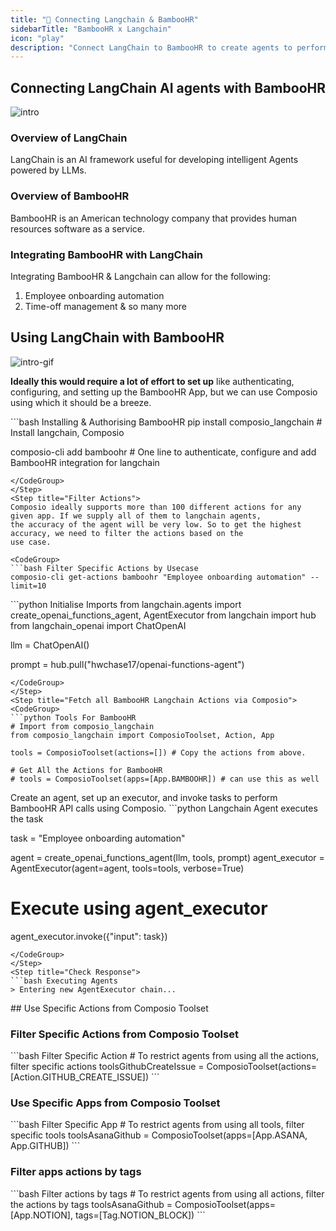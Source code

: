```yaml
---
title: "🚀 Connecting Langchain & BambooHR"
sidebarTitle: "BambooHR x Langchain"
icon: "play"
description: "Connect LangChain to BambooHR to create agents to perform tasks using natural language"
---
```


## Connecting LangChain AI agents with BambooHR
![intro](/media/intro.jpg)

### Overview of LangChain

LangChain is an AI framework useful for developing intelligent Agents powered by LLMs.

### Overview of BambooHR

BambooHR is an American technology company that provides human resources software as a service.

### Integrating BambooHR with LangChain

Integrating BambooHR & Langchain can allow for the following:

1. Employee onboarding automation
2. Time-off management
& so many more

## Using LangChain with BambooHR
![intro-gif](/media/intro.gif)
<Steps>
<Step title="Setting Up the Environment">

**Ideally this would require a lot of effort to set up** like authenticating, configuring, and setting up the BambooHR App, but we can use Composio using which it should be a breeze.

<CodeGroup>
```bash Installing & Authorising BambooHR
pip install composio_langchain # Install langchain, Composio 

composio-cli add bamboohr # One line to authenticate, configure and add BambooHR integration for langchain
```
</CodeGroup>
</Step>
<Step title="Filter Actions">
Composio ideally supports more than 100 different actions for any given app. If we supply all of them to langchain agents, 
the accuracy of the agent will be very low. So to get the highest accuracy, we need to filter the actions based on the 
use case.

<CodeGroup>
```bash Filter Specific Actions by Usecase
composio-cli get-actions bamboohr "Employee onboarding automation" --limit=10
```
</CodeGroup>

</Step>
<Step title="Import Base Packages">

<CodeGroup>
```python Initialise Imports
from langchain.agents import create_openai_functions_agent, AgentExecutor
from langchain import hub
from langchain_openai import ChatOpenAI


llm = ChatOpenAI()

prompt = hub.pull("hwchase17/openai-functions-agent")
```
</CodeGroup>
</Step>
<Step title="Fetch all BambooHR Langchain Actions via Composio">
<CodeGroup>
```python Tools For BambooHR
# Import from composio_langchain
from composio_langchain import ComposioToolset, Action, App

tools = ComposioToolset(actions=[]) # Copy the actions from above. 

# Get All the Actions for BambooHR
# tools = ComposioToolset(apps=[App.BAMBOOHR]) # can use this as well
```
</CodeGroup>
</Step>
<Step title="Execute the Agent">
Create an agent, set up an executor, and invoke tasks to perform BambooHR API calls using Composio. 
<CodeGroup>
```python Langchain Agent executes the task

task = "Employee onboarding automation"

agent = create_openai_functions_agent(llm, tools, prompt)
agent_executor = AgentExecutor(agent=agent, tools=tools, verbose=True)

# Execute using agent_executor
agent_executor.invoke({"input": task})
```
</CodeGroup>
</Step>
<Step title="Check Response">
```bash Executing Agents
> Entering new AgentExecutor chain...
```
</Step>
</Steps>
## Use Specific Actions from Composio Toolset

### Filter Specific Actions from Composio Toolset

<CodeGroup>
```bash Filter Specific Action
# To restrict agents from using all the actions, filter specific actions
toolsGithubCreateIssue = ComposioToolset(actions=[Action.GITHUB_CREATE_ISSUE])
```
</CodeGroup>

### Use Specific Apps from Composio Toolset
<CodeGroup>
```bash Filter Specific App
# To restrict agents from using all tools, filter specific tools
toolsAsanaGithub = ComposioToolset(apps=[App.ASANA, App.GITHUB])
```
</CodeGroup>

### Filter apps actions by tags 
<CodeGroup>
```bash Filter actions by tags
# To restrict agents from using all actions, filter the actions by tags
toolsAsanaGithub = ComposioToolset(apps=[App.NOTION], tags=[Tag.NOTION_BLOCK])
```
</CodeGroup>

